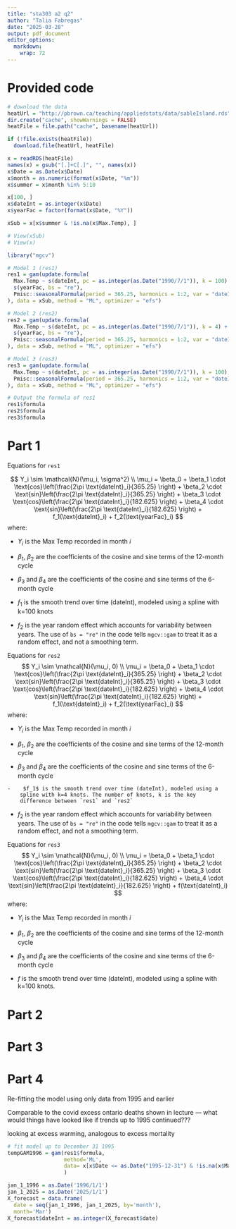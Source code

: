 ```yaml
---
title: "sta303 a2 q2"
author: "Talia Fabregas"
date: "2025-03-28"
output: pdf_document
editor_options: 
  markdown: 
    wrap: 72
---
```


# Provided code

```r
# download the data
heatUrl = "http://pbrown.ca/teaching/appliedstats/data/sableIsland.rds"
dir.create("cache", showWarnings = FALSE)
heatFile = file.path("cache", basename(heatUrl))

if (!file.exists(heatFile)) 
  download.file(heatUrl, heatFile)

x = readRDS(heatFile)
names(x) = gsub("[.]+C[.]", "", names(x))
x$Date = as.Date(x$Date)
x$month = as.numeric(format(x$Date, "%m"))
x$summer = x$month %in% 5:10
```

```r
x[100, ]
x$dateInt = as.integer(x$Date)
x$yearFac = factor(format(x$Date, "%Y"))

xSub = x[x$summer & !is.na(x$Max.Temp), ]

# View(xSub)
# View(x)

library("mgcv")

# Model 1 (res1)
res1 = gam(update.formula(
  Max.Temp ~ s(dateInt, pc = as.integer(as.Date("1990/7/1")), k = 100) + 
  s(yearFac, bs = "re"), 
  Pmisc::seasonalFormula(period = 365.25, harmonics = 1:2, var = "dateInt")
), data = xSub, method = "ML", optimizer = "efs")

# Model 2 (res2)
res2 = gam(update.formula(
  Max.Temp ~ s(dateInt, pc = as.integer(as.Date("1990/7/1")), k = 4) + 
  s(yearFac, bs = "re"), 
  Pmisc::seasonalFormula(period = 365.25, harmonics = 1:2, var = "dateInt")
), data = xSub, method = "ML", optimizer = "efs")

# Model 3 (res3)
res3 = gam(update.formula(
  Max.Temp ~ s(dateInt, pc = as.integer(as.Date("1990/7/1")), k = 100), 
  Pmisc::seasonalFormula(period = 365.25, harmonics = 1:2, var = "dateInt")
), data = xSub, method = "ML", optimizer = "efs")

# Output the formula of res1
res1$formula
res2$formula
res3$formula
```

# Part 1

Equations for `res1`

$$
Y_i \sim \mathcal{N}(\mu_i, \sigma^2) \\
\mu_i = \beta_0 + \beta_1 \cdot \text{cos}\left(\frac{2\pi \text{dateInt}_i}{365.25} \right) + \beta_2 \cdot \text{sin}\left(\frac{2\pi \text{dateInt}_i}{365.25} \right) + \beta_3 \cdot \text{cos}\left(\frac{2\pi \text{dateInt}_i}{182.625} \right) + \beta_4 \cdot \text{sin}\left(\frac{2\pi \text{dateInt}_i}{182.625} \right) + f_1(\text{dateInt}_i) + f_2(\text{yearFac}_i)
$$ where:

-    $Y_i$ is the Max Temp recorded in month $i$

-    $\beta_1$, $\beta_2$ are the coefficients of the cosine and sine
    terms of the 12-month cycle

-    $\beta_3$ and $\beta_4$ are the coefficients of the cosine and sine
    terms of the 6-month cycle

-    $f_1$ is the smooth trend over time (dateInt), modeled using a
    spline with k=100 knots

-    $f_2$ is the year random effect which accounts for variability
    between years. The use of `bs = "re"` in the code tells `mgcv::gam`
    to treat it as a random effect, and not a smoothing term.

Equations for `res2`$$
Y_i \sim \mathcal{N}(\mu_i, 0) \\
\mu_i = \beta_0 + \beta_1 \cdot \text{cos}\left(\frac{2\pi \text{dateInt}_i}{365.25} \right) + \beta_2 \cdot \text{sin}\left(\frac{2\pi \text{dateInt}_i}{365.25} \right) + \beta_3 \cdot \text{cos}\left(\frac{2\pi \text{dateInt}_i}{182.625} \right) + \beta_4 \cdot \text{sin}\left(\frac{2\pi \text{dateInt}_i}{182.625} \right) + f_1(\text{dateInt}_i) + f_2(\text{yearFac}_i)
$$ where:

-    $Y_i$ is the Max Temp recorded in month $i$

-   $\beta_1$, $\beta_2$ are the coefficients of the cosine and sine
    terms of the 12-month cycle

-    $\beta_3$ and $\beta_4$ are the coefficients of the cosine and sine
    terms of the 6-month cycle

    -    $f_1$ is the smooth trend over time (dateInt), modeled using a
        spline with k=4 knots. The number of knots, k is the key
        difference between `res1` and `res2`

-    $f_2$ is the year random effect which accounts for variability
    between years. The use of `bs = "re"` in the code tells `mgcv::gam`
    to treat it as a random effect, and not a smoothing term.

Equations for `res3` $$
Y_i \sim \mathcal{N}(\mu_i, 0) \\
\mu_i = \beta_0 + \beta_1 \cdot \text{cos}\left(\frac{2\pi \text{dateInt}_i}{365.25} \right) + \beta_2 \cdot \text{sin}\left(\frac{2\pi \text{dateInt}_i}{365.25} \right) + \beta_3 \cdot \text{cos}\left(\frac{2\pi \text{dateInt}_i}{182.625} \right) + \beta_4 \cdot \text{sin}\left(\frac{2\pi \text{dateInt}_i}{182.625} \right) + f(\text{dateInt}_i) 
$$ where:

-    $Y_i$ is the Max Temp recorded in month $i$

-   $\beta_1$, $\beta_2$ are the coefficients of the cosine and sine
    terms of the 12-month cycle

-    $\beta_3$ and $\beta_4$ are the coefficients of the cosine and sine
    terms of the 6-month cycle

-    $f$ is the smooth trend over time (dateInt), modeled using a spline
    with k=100 knots.

# Part 2

# Part 3

# Part 4

Re-fitting the model using only data from 1995 and earlier

Comparable to the covid excess ontario deaths shown in lecture — what
would things have looked like if trends up to 1995 continued???

looking at excess warming, analogous to excess mortality

```r

# fit model up to December 31 1995
tempGAM1996 = gam(res1$formula,
                  method='ML',
                  data= x[x$Date <= as.Date("1995-12-31") & !is.na(x$Max.Temp), ]
                  ) 
```

```r
jan_1_1996 = as.Date('1996/1/1')
jan_1_2025 = as.Date('2025/1/1')
X_forecast = data.frame(
  date = seq(jan_1_1996, jan_1_2025, by='month'),
  month='Mar')
X_forecast$dateInt = as.integer(X_forecast$date)
```
